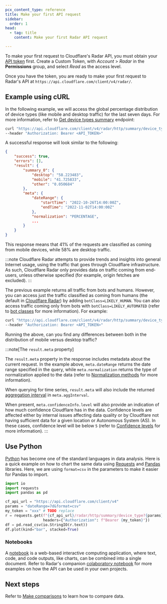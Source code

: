 ```yaml
---
pcx_content_type: reference
title: Make your first API request
sidebar:
  order: 1
head:
  - tag: title
    content: Make your first Radar API request

---
```


To make your first request to Cloudflare's Radar API, you must obtain your [API token](/fundamentals/api/get-started/create-token/) first. Create a Custom Token, with *Account* > *Radar* in the **Permissions** group, and select *Read* as the access level.

Once you have the token, you are ready to make your first request to Radar's API at `https://api.cloudflare.com/client/v4/radar/`.

## Example using cURL

In the following example, we will access the global percentage distribution of device types (like mobile and desktop traffic) for the last seven days. For more information, refer to [Get device types summary](/api/resources/radar/subresources/http/subresources/summary/methods/device_type/) endpoint:

```bash
curl "https://api.cloudflare.com/client/v4/radar/http/summary/device_type?dateRange=7d&format=json" \
--header "Authorization: Bearer <API_TOKEN>"
```

A successful response will look similar to the following:

```json
{
	"success": true,
	"errors": [],
	"result": {
		"summary_0": {
			"desktop": "58.223483",
			"mobile": "41.725833",
			"other": "0.050684"
		},
		"meta": {
			"dateRange": {
				"startTime": "2022-10-26T14:00:00Z",
				"endTime": "2022-11-02T14:00:00Z"
			},
			"normalization": "PERCENTAGE",
			...
		}
	}
}
```

This response means that 41% of the requests are classified as coming from mobile devices, while 58% are desktop traffic.

:::note
Cloudflare Radar attempts to provide trends and insights into general Internet usage, using the traffic that goes through Cloudflare infrastructure. As such, Cloudflare Radar only provides data on traffic coming from end-users, unless otherwise specified (for example, origin fetches are excluded).
:::

The previous example returns all traffic from bots and humans. However, you can access just the traffic classified as coming from humans (the default in [Cloudflare Radar](https://radar.cloudflare.com)) by adding `botClass=LIKELY_HUMAN`. You can also access traffic coming only from bots with `botClass=LIKELY_AUTOMATED` (refer to [bot classes](/radar/concepts/bot-classes) for more information). For example:

```bash
curl "https://api.cloudflare.com/client/v4/radar/http/summary/device_type?dateRange=7d&botClass=LIKELY_AUTOMATED&format=json" \
--header "Authorization: Bearer <API_TOKEN>"
```

Running the above, can you find any differences between both in the distribution of mobile versus desktop traffic?

:::note[The <code>result.meta</code> property]

The `result.meta` property in the response includes metadata about the current request. In the example above, `meta.dateRange` returns the date range specified in the query, while `meta.normalization` returns the type of normalization applied to the data (refer to [Normalization methods](/radar/concepts/normalization) for more information).

When querying for time series, `result.meta` will also include the returned [aggregation interval](/radar/concepts/aggregation-intervals) in `meta.aggInterval`.

When present, `meta.confidenceInfo.level` will also provide an indication of how much confidence Cloudflare has in the data. Confidence levels are affected either by internal issues affecting data quality or by Cloudflare not having sufficient data for a given location or Autonomous System (AS). In these cases, confidence level will be below `5` (refer to [Confidence levels](/radar/concepts/confidence-levels) for more information).
:::

## Use Python

[Python](https://www.python.org/) has become one of the standard languages in data analysis. Here is a quick example on how to chart the same data using [Requests](https://pypi.org/project/requests/) and [Pandas](https://pandas.pydata.org/) libraries. Here, we are using `format=csv` in the parameters to make it easier for Pandas to import.

```python
import io
import requests
import pandas as pd

cf_api_url = "https://api.cloudflare.com/client/v4"
params = "dateRange=7d&format=csv"
my_token = "xxx" # TODO replace
r = requests.get(f"{cf_api_url}/radar/http/summary/device_type?{params}",
                 headers={"Authorization": f"Bearer {my_token}"})
df = pd.read_csv(io.StringIO(r.text))
df.plot(kind="bar", stacked=True)
```

### Notebooks

A [notebook](https://jupyter.org/) is a web-based interactive computing application, where text, code, and code outputs, like charts, can be combined into a single document. Refer to Radar's companion [colaboratory notebook](https://colab.research.google.com/github/cloudflare/radar-notebooks/blob/main/notebooks/example.ipynb) for more examples on how the API can be used in your own projects.

## Next steps

Refer to [Make comparisons](/radar/get-started/making-comparisons/) to learn how to compare data.
